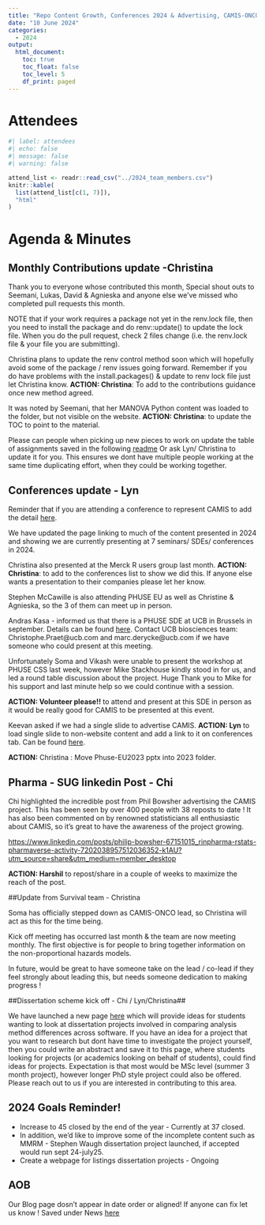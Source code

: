 ```yaml
---
title: "Repo Content Growth, Conferences 2024 & Advertising, CAMIS-ONCO & Dissertation project kick off"
date: "10 June 2024"
categories:
  - 2024
output:
  html_document: 
    toc: true
    toc_float: false
    toc_level: 5
    df_print: paged
---
```


# Attendees

```r
#| label: attendees
#| echo: false
#| message: false
#| warning: false

attend_list <- readr::read_csv("../2024_team_members.csv")
knitr::kable(
  list(attend_list[c(1, 7)]),
  "html"
)
```

# Agenda & Minutes

## Monthly Contributions update -Christina

Thank you to everyone whose contributed this month, Special shout outs to Seemani, Lukas, David & Agnieska and anyone else we've missed who completed pull requests this month.

NOTE that if your work requires a package not yet in the renv.lock file, then you need to install the package and do renv::update() to update the lock file. When you do the pull request, check 2 files change (i.e. the renv.lock file & your file you are submitting).\

Christina plans to update the renv control method soon which will hopefully avoid some of the package / renv issues going forward. Remember if you do have problems with the install.packages() & update to renv lock file just let Christina know. **ACTION: Christina**: To add to the contributions guidance once new method agreed.

It was noted by Seemani, that her MANOVA Python content was loaded to the folder, but not visible on the website. **ACTION: Christina**: to update the TOC to point to the material.

Please can people when picking up new pieces to work on update the table of assignments saved in the following [readme](https://github.com/PSIAIMS/CAMIS/tree/main/non_website_content) Or ask Lyn/ Christina to update it for you. This ensures we dont have multiple people working at the same time duplicating effort, when they could be working together.

## Conferences update - Lyn

Reminder that if you are attending a conference to represent CAMIS to add the detail [here](https://psiaims.github.io/CAMIS/publication/conference.html).

We have updated the page linking to much of the content presented in 2024 and showing we are currently presenting at 7 seminars/ SDEs/ conferences in 2024.

Christina also presented at the Merck R users group last month. **ACTION: Christina**: to add to the conferences list to show we did this. If anyone else wants a presentation to their companies please let her know.

Stephen McCawille is also attending PHUSE EU as well as Christine & Agnieska, so the 3 of them can meet up in person.

Andras Kasa - informed us that there is a PHUSE SDE at UCB in Brussels in september. Details can be found [here](https://www.phuse-events.org/attend/frontend/reg/thome.csp?pageID=41350&eventID=65&CSPCHD=001001000000PhrBQ2idz0rcRJRn8sp7vIfIEqWC1RCufjt3kK). Contact UCB biosciences team: Christophe.Praet\@ucb.com and marc.derycke\@ucb.com if we have someone who could present at this meeting.

Unfortunately Soma and Vikash were unable to present the workshop at PHUSE CSS last week, however Mike Stackhouse kindly stood in for us, and led a round table discussion about the project. Huge Thank you to Mike for his support and last minute help so we could continue with a session.

**ACTION: Volunteer please!!** to attend and present at this SDE in person as it would be really good for CAMIS to be presented at this event.

Keevan asked if we had a single slide to advertise CAMIS. **ACTION: Lyn** to load single slide to non-website content and add a link to it on conferences tab. Can be found [here](https://github.com/PSIAIMS/CAMIS/tree/main/non_website_content/conferences/2024/PHUSE%20CSS%20CAMIS%20Single%20slide%202024.pptx).

**ACTION:** Christina : Move Phuse-EU2023 pptx into 2023 folder.

## Pharma - SUG linkedin Post - Chi

Chi highlighted the incredible post from Phil Bowsher advertising the CAMIS project. This has been seen by over 400 people with 38 reposts to date ! It has also been commented on by renowned statisticians all enthusiastic about CAMIS, so it's great to have the awareness of the project growing.

<https://www.linkedin.com/posts/philip-bowsher-67151015_rinpharma-rstats-pharmaverse-activity-7202038957512036352-k1AU?utm_source=share&utm_medium=member_desktop>

**ACTION: Harshil** to repost/share in a couple of weeks to maximize the reach of the post.

##Update from Survival team - Christina

Soma has officially stepped down as CAMIS-ONCO lead, so Christina will act as this for the time being.

Kick off meeting has occurred last month & the team are now meeting monthly. The first objective is for people to bring together information on the non-proportional hazards models.

In future, would be great to have someone take on the lead / co-lead if they feel strongly about leading this, but needs someone dedication to making progress !

##Dissertation scheme kick off - Chi / Lyn/Christina##

We have launched a new page [here](https://psiaims.github.io/CAMIS/publication/dissertation.html) which will provide ideas for students wanting to look at dissertation projects involved in comparing analysis method differences across software. If you have an idea for a project that you want to research but dont have time to investigate the project yourself, then you could write an abstract and save it to this page, where students looking for projects (or academics looking on behalf of students), could find ideas for projects. Expectation is that most would be MSc level (summer 3 month project), however longer PhD style project could also be offered. Please reach out to us if you are interested in contributing to this area.

## 2024 Goals Reminder!

-   Increase to 45 closed by the end of the year - Currently at 37 closed.
-   In addition, we'd like to improve some of the incomplete content such as MMRM - Stephen Waugh dissertation project launched, if accepted would run sept 24-july25.
-   Create a webpage for listings dissertation projects - Ongoing

## AOB

Our Blog page dosn't appear in date order or aligned! If anyone can fix let us know ! Saved under News [here](https://psiaims.github.io/CAMIS/blogs/)
